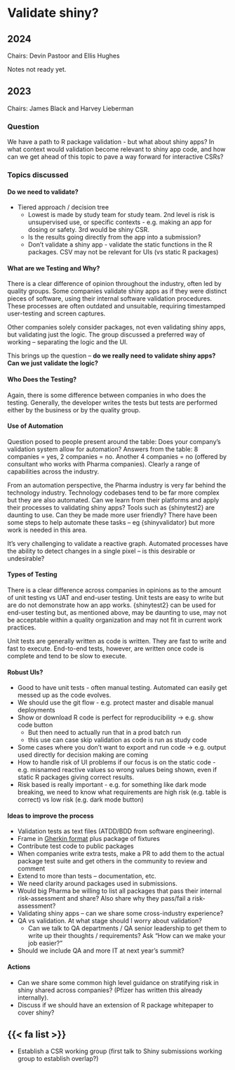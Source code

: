 # Validate shiny?

## 2024

Chairs: Devin Pastoor and Ellis Hughes

::: {.callout-warning}

Notes not ready yet.

:::

## 2023

Chairs: James Black and Harvey Lieberman

### Question

We have a path to R package validation - but what about shiny apps? In what context would validation become relevant to shiny app code, and how can we get ahead of this topic to pave a way forward for interactive CSRs?

### Topics discussed

#### Do we need to validate?

- Tiered approach / decision tree
    - Lowest is made by study team for study team. 2nd level is risk is unsupervised use, or specific contexts - e.g. making an app for dosing or safety. 3rd would be shiny CSR.
    - Is the results going directly from the app into a submission?
    - Don’t validate a shiny app - validate the static functions in the R packages. CSV may not be relevant for UIs (vs static R packages)

#### What are we Testing and Why?

There is a clear difference of opinion throughout the industry, often led by quality groups.  Some companies validate shiny apps as if they were distinct pieces of software, using their internal software validation procedures.  These processes are often outdated and unsuitable, requiring timestamped user-testing and screen captures.

Other companies solely consider packages, not even validating shiny apps, but validating just the logic. The group discussed a preferred way of working – separating the logic and the UI.

This brings up the question – **do we really need to validate shiny apps?  Can we just validate the logic?**

#### Who Does the Testing?

Again, there is some difference between companies in who does the testing.  Generally, the developer writes the tests but tests are performed either by the business or by the quality group.

#### Use of Automation

Question posed to people present around the table: Does your company’s validation system allow for automation?  Answers from the table: 8 companies = yes, 2 companies = no.  Another 4 companies = no (offered by consultant who works with Pharma companies).  Clearly a range of capabilities across the industry.

From an automation perspective, the Pharma industry is very far behind the technology industry.  Technology codebases tend to be far more complex but they are also automated.  Can we learn from their platforms and apply their processes to validating shiny apps?
Tools such as {shinytest2} are daunting to use.  Can they be made more user friendly?  There have been some steps to help automate these tasks – eg {shinyvalidator} but more work is needed in this area.

It’s very challenging to validate a reactive graph.  Automated processes have the ability to detect changes in a single pixel – is this desirable or undesirable?

#### Types of Testing

There is a clear difference across companies in opinions as to the amount of unit testing vs UAT and end-user testing.  Unit tests are easy to write but are do not demonstrate how an app works.  {shinytest2} can be used for end-user testing but, as mentioned above, may be daunting to use, may not be acceptable within a quality organization and may not fit in current work practices.

Unit tests are generally written as code is written.  They are fast to write and fast to execute.  End-to-end tests, however, are written once code is complete and tend to be slow to execute.

#### Robust UIs?

- Good to have unit tests - often manual testing. Automated can easily get messed up as the code evolves.
- We should use the git flow - e.g. protect master and disable manual deployments
- Show or download R code is perfect for reproducibility → e.g. show code button
    - But then need to actually run that in a prod batch run
    - this use can case skip validation as code is run as study code
- Some cases where you don’t want to export and run code → e.g. output used directly for decision making are coming
- How to handle risk of UI problems if our focus is on the static code - e.g. misnamed reactive values so wrong values being shown, even if static R packages giving correct results.
- Risk based is really important - e.g. for something like dark mode breaking, we need to know what requirements are high risk (e.g. table is correct) vs low risk (e.g. dark mode button)

#### Ideas to improve the process 

- Validation tests as text files (ATDD/BDD from software engineering).  
- Frame in [Gherkin format](https://www.guru99.com/gherkin-test-cucumber.html) plus package of fixtures
- Contribute test code to public packages
- When companies write extra tests, make a PR to add them to the actual package test suite and get others in the community to review and comment
- Extend to more than tests – documentation, etc.
- We need clarity around packages used in submissions.
- Would big Pharma be willing to list all packages that pass their internal risk-assessment and share?  Also share why they pass/fail a risk-assessment?
- Validating shiny apps – can we share some cross-industry experience?
- QA vs validation.  At what stage should I worry about validation?
    - Can we talk to QA departments / QA senior leadership to get them to write up their thoughts / requirements?  Ask “How can we make your job easier?”  
- Should we include QA and more IT at next year’s summit?

#### Actions

- Can we share some common high level guidance on stratifying risk in shiny shared across companies? (Pfizer has written this already internally). 
- Discuss if we should have an extension of R package whitepaper to cover shiny?

::: {.callout-note icon=false}

# {{< fa list >}} 

- Establish a CSR working group (first talk to Shiny submissions working group to establish overlap?)

:::


